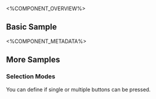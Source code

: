 
<%COMPONENT_OVERVIEW%>

## Basic Sample
<Basic />

<%COMPONENT_METADATA%>

## More Samples

### Selection Modes
You can define if single or multiple buttons can be pressed.

<SelectionModes />